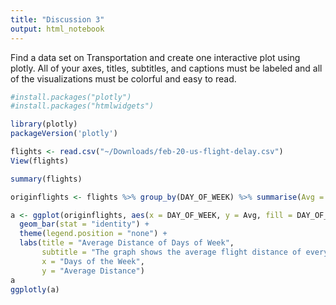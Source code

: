 ```yaml
---
title: "Discussion 3"
output: html_notebook
---
```


Find a data set on Transportation and create one interactive plot using plotly. All of your axes, titles, subtitles, and captions must be labeled and all of the visualizations must be colorful and easy to read. 

```r
#install.packages("plotly")
#install.packages("htmlwidgets")
```

```r
library(plotly)
packageVersion('plotly')
```

```r
flights <- read.csv("~/Downloads/feb-20-us-flight-delay.csv")
View(flights)
```

```r
summary(flights)
```

```r
originflights <- flights %>% group_by(DAY_OF_WEEK) %>% summarise(Avg = mean(DISTANCE))

a <- ggplot(originflights, aes(x = DAY_OF_WEEK, y = Avg, fill = DAY_OF_WEEK)) +
  geom_bar(stat = "identity") + 
  theme(legend.position = "none") +
  labs(title = "Average Distance of Days of Week",
       subtitle = "The graph shows the average flight distance of every day of the week",
       x = "Days of the Week",
       y = "Average Distance") 
a
ggplotly(a)
```


